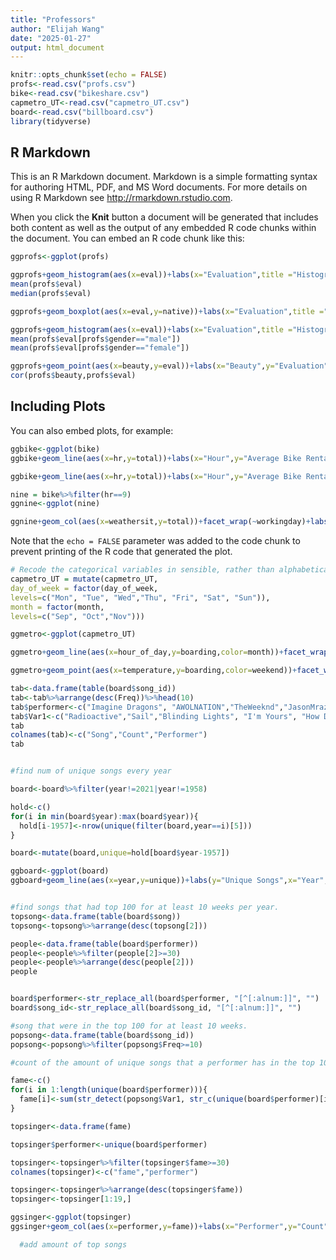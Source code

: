 ---
title: "Professors"
author: "Elijah Wang"
date: "2025-01-27"
output: html_document
---

```{r setup, include=FALSE}
knitr::opts_chunk$set(echo = FALSE)
profs<-read.csv("profs.csv")
bike<-read.csv("bikeshare.csv")
capmetro_UT<-read.csv("capmetro_UT.csv")
board<-read.csv("billboard.csv")
library(tidyverse)
```

## R Markdown

This is an R Markdown document. Markdown is a simple formatting syntax for authoring HTML, PDF, and MS Word documents. For more details on using R Markdown see <http://rmarkdown.rstudio.com>.

When you click the **Knit** button a document will be generated that includes both content as well as the output of any embedded R code chunks within the document. You can embed an R code chunk like this:

```{r}
ggprofs<-ggplot(profs)

ggprofs+geom_histogram(aes(x=eval))+labs(x="Evaluation",title ="Histogram of Evaluations")
mean(profs$eval)
median(profs$eval)

ggprofs+geom_boxplot(aes(x=eval,y=native))+labs(x="Evaluation",title ="Evaluation for Native and non-Native Professors")

ggprofs+geom_histogram(aes(x=eval))+labs(x="Evaluation",title ="Histogram of Evaluations by Gender")+facet_wrap(~gender)
mean(profs$eval[profs$gender=="male"])
mean(profs$eval[profs$gender=="female"])

ggprofs+geom_point(aes(x=beauty,y=eval))+labs(x="Beauty",y="Evaluation",title = "Evaluation by Beauty")
cor(profs$beauty,profs$eval)
```

## Including Plots

You can also embed plots, for example:

```{r}
ggbike<-ggplot(bike)
ggbike+geom_line(aes(x=hr,y=total))+labs(x="Hour",y="Average Bike Rentals")

ggbike+geom_line(aes(x=hr,y=total))+labs(x="Hour",y="Average Bike Rentals",title="Average Bike Rentals by Hour by Working Day")+facet_wrap(~workingday)

nine = bike%>%filter(hr==9)
ggnine<-ggplot(nine)

ggnine+geom_col(aes(x=weathersit,y=total))+facet_wrap(~workingday)+labs(x="Weather Condition",y="Average Ridership",title="Average Ridership of 9AM by Weather Conditions and Working Day")
```

Note that the `echo = FALSE` parameter was added to the code chunk to prevent printing of the R code that generated the plot.
```{r}


# Recode the categorical variables in sensible, rather than alphabetical, order
capmetro_UT = mutate(capmetro_UT,
day_of_week = factor(day_of_week,
levels=c("Mon", "Tue", "Wed","Thu", "Fri", "Sat", "Sun")),
month = factor(month,
levels=c("Sep", "Oct","Nov")))

ggmetro<-ggplot(capmetro_UT)

ggmetro+geom_line(aes(x=hour_of_day,y=boarding,color=month))+facet_wrap(~day_of_week)+labs(x="Hour",y="Boarding(People/15min)",title="Boarding by Hour for Every Day of the Week")

ggmetro+geom_point(aes(x=temperature,y=boarding,color=weekend))+facet_wrap(~hour_of_day)+labs(x="Temperature(F)",y="Boarding(People/15min)",title="Boarding by Temperature for Every Operational Hour")
```
```{r}

tab<-data.frame(table(board$song_id))
tab<-tab%>%arrange(desc(Freq))%>%head(10)
tab$performer<-c("Imagine Dragons", "AWOLNATION","TheWeeknd","JasonMraz","AnnRimes","OneRepublic", "LMFAO Featuring Lauren Bennett & GoonRock","Jewel","Adele","Carrie Underwood")
tab$Var1<-c("Radioactive","Sail","Blinding Lights", "I'm Yours", "How Do I Live", "Counting Stars", "Party Rock Anthem", "Foolish Games/You Were Meant for Me","Rolling in the Deep","Before He Cheats")
tab
colnames(tab)<-c("Song","Count","Performer")
tab


#find num of unique songs every year

board<-board%>%filter(year!=2021|year!=1958)

hold<-c()
for(i in min(board$year):max(board$year)){
  hold[i-1957]<-nrow(unique(filter(board,year==i)[5]))  
}

board<-mutate(board,unique=hold[board$year-1957])

ggboard<-ggplot(board)
ggboard+geom_line(aes(x=year,y=unique))+labs(y="Unique Songs",x="Year",title="Unique Songs by Year")


#find songs that had top 100 for at least 10 weeks per year.
topsong<-data.frame(table(board$song))
topsong<-topsong%>%arrange(desc(topsong[2]))

people<-data.frame(table(board$performer))
people<-people%>%filter(people[2]>=30)
people<-people%>%arrange(desc(people[2]))
people


board$performer<-str_replace_all(board$performer, "[^[:alnum:]]", "")
board$song_id<-str_replace_all(board$song_id, "[^[:alnum:]]", "")

#song that were in the top 100 for at least 10 weeks.
popsong<-data.frame(table(board$song_id))
popsong<-popsong%>%filter(popsong$Freq>=10)

#count of the amount of unique songs that a performer has in the top 100 for at least 10 weeks

fame<-c()
for(i in 1:length(unique(board$performer))){
  fame[i]<-sum(str_detect(popsong$Var1, str_c(unique(board$performer)[i],"\\b")))
}

topsinger<-data.frame(fame)

topsinger$performer<-unique(board$performer)

topsinger<-topsinger%>%filter(topsinger$fame>=30)
colnames(topsinger)<-c("fame","performer")

topsinger<-topsinger%>%arrange(desc(topsinger$fame))
topsinger<-topsinger[1:19,]

ggsinger<-ggplot(topsinger)
ggsinger+geom_col(aes(x=performer,y=fame))+labs(x="Performer",y="Count",title="Amount of Top 100 Billboard Song by Performers")+theme(axis.text.x = element_text(angle = 45, hjust = 1,size = 7))

  #add amount of top songs
```

